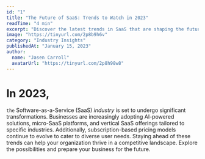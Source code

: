 ```yaml
---
id: "1"
title: "The Future of SaaS: Trends to Watch in 2023"
readTime: "4 min"
excerpt: "Discover the latest trends in SaaS that are shaping the future of digital solutions and how your business can benefit."
image: "https://tinyurl.com/2p8b9h6v"
category: "Industry Insights"
publishedAt: "January 15, 2023"
author:
  name: "Jasen Carroll"
  avatarUrl: "https://tinyurl.com/2p8h98w8"
---
```


# In 2023, 

`the` Software-as-a-Service (SaaS) *industry* is set to undergo significant transformations.
Businesses are increasingly adopting AI-powered solutions, micro-SaaS platforms, and vertical SaaS
offerings tailored to specific industries. Additionally, subscription-based pricing models continue
to evolve to cater to diverse user needs. Staying ahead of these trends can help your organization
thrive in a competitive landscape. Explore the possibilities and prepare your business for the future.

